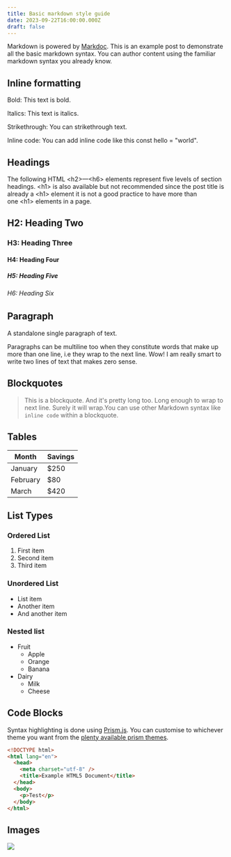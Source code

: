 ```yaml
---
title: Basic markdown style guide
date: 2023-09-22T16:00:00.000Z
draft: false
---
```


Markdown is powered by [Markdoc](https://markdoc.dev/). This is an example post to demonstrate all the basic markdown syntax. You can author content using the familiar markdown syntax you already know.

## Inline formatting

Bold: This text is bold.

Italics: This text is italics.

Strikethrough: You can strikethrough text.

Inline code: You can add inline code like this const hello = "world".

## Headings

The following HTML \<h2>—\<h6> elements represent five levels of section headings. \<h1> is also available but not recommended since the post title is already a \<h1> element it is not a good practice to have more than one \<h1> elements in a page.

## H2: Heading Two

### H3: Heading Three

#### H4: Heading Four

##### H5: Heading Five

###### H6: Heading Six

## Paragraph

A standalone single paragraph of text.

Paragraphs can be multiline too when they constitute words that make up more than one line, i.e they wrap to the next line. Wow! I am really smart to write two lines of text that makes zero sense.

## Blockquotes

> This is a blockquote. And it's pretty long too. Long enough to wrap to next line. Surely it will wrap.You can use other Markdown syntax like `inline code` within a blockquote.

## Tables

| Month    | Savings |
| -------- | ------- |
| January  | $250    |
| February | $80     |
| March    | $420    |

## List Types

### Ordered List

1. First item
2. Second item
3. Third item

### &#xA;Unordered List

- List item
- Another item
- And another item

### Nested list

- Fruit
  - Apple
  - Orange
  - Banana
- Dairy
  - Milk
  - Cheese

## Code Blocks

Syntax highlighting is done using [Prism.js](https://github.com/PrismJS/prism). You can customise to whichever theme you want from the [plenty available prism themes](https://github.com/PrismJS/prism-themes).

```html
<!DOCTYPE html>
<html lang="en">
  <head>
    <meta charset="utf-8" />
    <title>Example HTML5 Document</title>
  </head>
  <body>
    <p>Test</p>
  </body>
</html>
```

## Images

![](/blogster.png)
